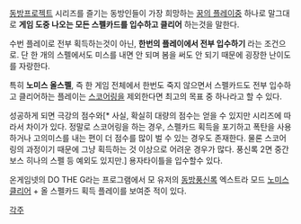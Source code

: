 [[동방프로젝트]] 시리즈를 즐기는 동방인들이 가장 희망하는 [[꿈의 플레이]]중 하나로 말그대로 '''게임 도중 나오는 모든 스펠카드를 입수하고 클리어''' 하는것을 말한다.

수번 플레이로 전부 획득하는것이 아닌, '''한번의 플레이에서 전부 입수하기''' 라는 조건으로. 단 한 개의 스펠에서도 미스를 내면 안 되며 봄을 써도 안 되기 때문에 굉장한 난이도를 자랑한다.

특히 '''노미스 올스펠''', 즉 한 게임 전체에서 한번도 죽지 않으면서 스펠카드도 전부 입수하고 클리어하는 플레이는 [[스코어링]]을 제외한다면 최고의 목표 중 하나라고 할 수 있다.

성공하게 되면 극강의 점수와[* 사실, 확실히 대량의 점수는 얻을 수 있지만 시리즈에 따라서 차이가 있다. 정말로 스코어링을 하는 경우, 스펠카드 획득을 포기하고 폭탄을 사용하거나 고의미스를 내는 편이 더 점수를 많이 벌 수 있는 경우도 존재한다. 물론 스코어링의 과정이기 때문에 그냥 획득하는 것 이상으로 어려운 경우가 많다. 풍신록 2면 중간보스 히나의 스펠 등 예외도 있지만.] 용자타이틀을 입수할수 있다.

온게임넷의 DO THE G라는 프로그램에서 모 유저의 [[동방풍신록]] 엑스트라 모드 [[노미스 클리어]] + 올 스펠카드 획득 플레이를 보여준 적이 있다.

[[각주]]
